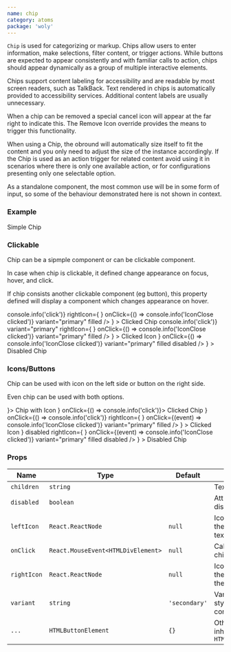 ```yaml
---
name: chip
category: atoms
package: 'woly'
---
```



`Chip` is used for categorizing or markup.
Chips allow users to enter information, make selections, filter content, or trigger actions.
While buttons are expected to appear consistently and with familiar calls to action, chips should appear dynamically as a group of multiple interactive elements.

Chips support content labeling for accessibility and are readable by most screen readers, such as TalkBack.
Text rendered in chips is automatically provided to accessibility services. Additional content labels are usually unnecessary.

When a chip can be removed a special cancel icon will appear at the far right to indicate this.
The Remove Icon override provides the means to trigger this functionality.

When using a Chip, the obround will automatically size itself to fit the content and you only need to adjust the size of the instance accordingly.
If the Chip is used as an action trigger for related content avoid using it in scenarios where there is only one available action,
or for configurations presenting only one selectable option.

As a standalone component, the most common use will be in some form of input, so some of the behaviour demonstrated here is not shown in context.

### Example

<Playground>
  <block.XS>
    <Chip variant="primary">Simple Chip</Chip>
  </block.XS>
</Playground>

### Clickable

Chip can be a sipmple component or can be clickable component.

In case when chip is clickable, it defined change appearance on focus, hover, and click.

If chip consists another clickable component (eg button), this property defined will display a component which changes appearance on hover.

<Playground>
  <block.N>
    <Chip
      variant="primary"
      onClick={() => console.info('click')}
      rightIcon={
        <ButtonIcon
          icon={<IconClose />}
          onClick={() => console.info('IconClose clicked')}
          variant="primary"
          filled
        />
      }
    >
      Clicked Chip
    </Chip>
  </block.N>
  <block.XS>
    <Chip
      onClick={() => console.info('click')}
      variant="primary"
      rightIcon={
        <ButtonIcon
          icon={<IconClose />}
          onClick={() => console.info('IconClose clicked')}
          variant="primary"
          filled
        />
      }
    >
      Clicked Icon
    </Chip>
  </block.XS>
  <block.S>
    <Chip
      variant="primary"
      disabled
      rightIcon={
        <ButtonIcon
          icon={<IconClose />}
          onClick={() => console.info('IconClose clicked')}
          variant="primary"
          filled
          disabled
        />
      }
    >
      Disabled Chip
    </Chip>
  </block.S>
</Playground>

### Icons/Buttons

Chip can be used with icon on the left side or button on the right side.

Even chip can be used with both options.

<Playground>
  <block.S>
    <Chip variant="primary" leftIcon={<IconPlus />}>
      Chip with Icon
    </Chip>
  </block.S>
  <block.S>
    <Chip variant="primary" leftIcon={<IconPlus />} onClick={() => console.info('click')}>
      Clicked Chip
    </Chip>
  </block.S>
  <block.S>
    <Chip
      variant="primary"
      leftIcon={<IconPlus />}
      onClick={() => console.info('click')}
      rightIcon={
        <ButtonIcon
          icon={<IconClose />}
          onClick={(event) => console.info('IconClose clicked')}
          variant="primary"
          filled
        />
      }
    >
      Clicked Icon
    </Chip>
  </block.S>
  <block.S>
    <Chip
      variant="primary"
      leftIcon={<IconPlus />}
      disabled
      rightIcon={
        <ButtonIcon
          icon={<IconClose />}
          onClick={(event) => console.info('IconClose clicked')}
          variant="primary"
          filled
          disabled
        />
      }
    >
      Disabled Chip
    </Chip>
  </block.S>
</Playground>

### Props

| Name        | Type                               | Default       | Description                                        |
| ----------- | ---------------------------------- | ------------- | -------------------------------------------------- |
| `children`  | `string`                           |               | Text inside chip                                   |
| `disabled`  | `boolean`                          |               | Attribute to disable chip                          |
| `leftIcon`  | `React.ReactNode`                  | `null`        | Icon to show on the left side of the text          |
| `onClick`   | `React.MouseEvent<HTMLDivElement>` | `null`        | Callback when chip is clicked                      |
| `rightIcon` | `React.ReactNode`                  | `null`        | Icon to show on the right side of the text         |
| `variant`   | `string`                           | `'secondary'` | Variant prop to style Chip component               |
| `...`       | `HTMLButtonElement`                | `{}`          | Other props are inherited from `HTMLButtonElement` |
